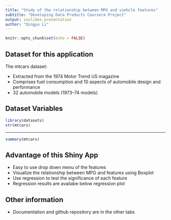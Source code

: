 ```yaml
---
title: "Study of the relationship between MPG and viehcle features"
subtitle: "Developing Data Products Coursera Project"
output: ioslides_presentation
author: "Qingyu Li"
---
```


```r
knitr::opts_chunk$set(echo = FALSE)
```


## Dataset for this application

The mtcars dataset:

  - Extracted from the 1974 Motor Trend US magazine 
  - Comprises fuel consumption and 10 aspects of automobile design and performance 
  - 32 automobile models (1973–74 models)

## Dataset Variables
```r
library(datasets)
str(mtcars)
```

***
```r
summary(mtcars)
```


## Advantage of this Shiny App

- Easy to use drop down menu of the features
- Visualize the relationship between MPG and features using Boxplot
- Use regression to test the significance of each feature
- Regression results are availabe below regression plot

## Other information
- Documentation and github repository are in the other tabs


